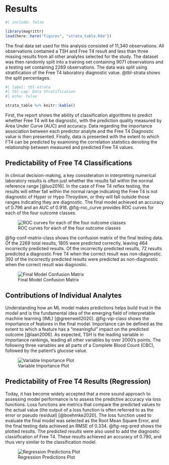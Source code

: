 # Results

```r
#| include: false

library(magrittr)
load(here::here("figures", "strata_table.Rda"))

```

The final data set used for this analysis consisted of 11,340
observations. All observations contained a TSH and Free T4 result and
less than three missing results from all other analytes selected for the
study. The dataset was then randomly split into a training set
containing 9071 observations and a testing set containing 2269
observations. The data was split using stratification of the Free T4
laboratory diagnostic value. @tbl-strata shows the split percentages.

```r
#| label: tbl-strata
#| tbl-cap: Data Stratification 
#| echo: false

strata_table %>% knitr::kable()

```

First, the report shows the ability of classification algorithms to
predict whether Free T4 will be diagnostic, with the prediction quality
measured by Area Under Curve (AUC) and accuracy. Data regarding the
importance association between each predictor analyte and the Free T4
Diagnostic value is then presented. Finally, data is presented with the
extent to which FT4 can be predicted by examining the correlation
statistics denoting the relationship between measured and predicted Free
T4 values.

## Predictability of Free T4 Classifications

In clinical decision-making, a key consideration in interpreting
numerical laboratory results is often just whether the results fall
within the normal reference range [@luo2016]. In the case of Free T4
reflex testing, the results will either fall within the normal range
indicating the Free T4 is not diagnostic of Hyper or Hypo Throydism, or
they will fall outside those ranges indicating they are diagnostic. The
final model achieved an accuracy of 0.796 and an AUC of 0.918.
@fig-roc_curve provides ROC curves for each of the four outcome classes.

![ROC curves for each of the four outcome
classes](figures/roc_curve_class){#fig-roc_curve}

@fig-conf-matrix-class shows the confusion matrix of the final testing
data. Of the 2269 total results, 1805 were predicted correctly, leaving
464 incorrectly predicted results. Of the incorrectly predicted results,
72 results predicted a diagnostic Free T4 when the correct result was
non-diagnostic. 392 of the incorrectly predicted results were predicted
as non-diagnostic when the correct result was diagnostic.

![Final Model Confusion
Matrix](figures/conf_matrix_class){#fig-conf-matrix-class}

## Contributions of Individual Analytes

Understanding how an ML model makes predictions helps build trust in the
model and is the fundamental idea of the emerging field of interpretable
machine learning (IML) [@greenwell2020]. @fig-vip-class shows the
importance of features in the final model. Importance can be defined as
the extent to which a feature has a "meaningful" impact on the predicted
outcome [@laan2006]. As expected, TSH is the leading variable in
importance rankings, leading all other variables by over 2000's points.
The following three variables are all parts of a Complete Blood Count
(CBC), followed by the patient's glucose value.

![Variable Importance Plot](figures/vip_class){#fig-vip-class}

## Predictability of Free T4 Results (Regression)

Today, it has become widely accepted that a more sound approach to
assessing model performance is to assess the predictive accuracy via
loss functions. Loss functions are metrics that compare the predicted
values to the actual value (the output of a loss function is often
referred to as the error or pseudo residual) [@boehmke2020]. The loss
function used to evaluate the final model was selected as the Root Mean
Square Error, and the final testing data achieved an RMSE of 0.334.
@fig-reg-pred shows the plotted results. The predicted results were also
used to add the diagnostic classification of Free T4. These results
achieved an accuracy of 0.790, and thus very similar to the
classification model.

![Regression Predictions Plot](figures/reggression_pred){#fig-reg-pred}
